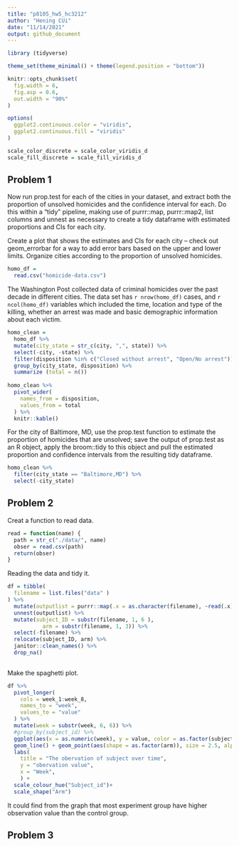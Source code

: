 ```yaml
---
title: "p8105_hw5_hc3212"
author: "Hening CUi"
date: "11/14/2021"
output: github_document
---
```


```r
library (tidyverse)

theme_set(theme_minimal() + theme(legend.position = "bottom"))

knitr::opts_chunk$set(
  fig.width = 6,
  fig.asp = 0.6,
  out.width = "90%"
)

options(
  ggplot2.continuous.color = "viridis",
  ggplot2.continuous.fill = "viridis"
)

scale_color_discrete = scale_color_viridis_d
scale_fill_discrete = scale_fill_viridis_d
```

## Problem 1



Now run prop.test for each of the cities in your dataset, and extract both the proportion of unsolved homicides and the confidence interval for each. Do this within a “tidy” pipeline, making use of purrr::map, purrr::map2, list columns and unnest as necessary to create a tidy dataframe with estimated proportions and CIs for each city.

Create a plot that shows the estimates and CIs for each city – check out geom_errorbar for a way to add error bars based on the upper and lower limits. Organize cities according to the proportion of unsolved homicides.

```r
homo_df =
  read.csv("homicide-data.csv") 
```

The Washington Post collected data of criminal homicides over the past decade in different cities. The data set has `r nrow(homo_df)` cases, and `r ncol(homo_df)` variables which included the time, location and type of the killing, whether an arrest was made and basic demographic information about each victim.

```r
homo_clean =
  homo_df %>% 
  mutate(city_state = str_c(city, ",", state)) %>% 
  select(-city, -state) %>% 
  filter(disposition %in% c("Closed without arrest", "Open/No arrest")) %>% 
  group_by(city_state, disposition) %>% 
  summarize (total = n()) 
  
homo_clean %>% 
  pivot_wider(
    names_from = disposition,
    values_from = total
  ) %>% 
  knitr::kable()
```

For the city of Baltimore, MD, use the prop.test function to estimate the proportion of homicides that are unsolved; save the output of prop.test as an R object, apply the broom::tidy to this object and pull the estimated proportion and confidence intervals from the resulting tidy dataframe.


```r
homo_clean %>% 
  filter(city_state == "Baltimore,MD") %>% 
  select(-city_state) 
```

## Problem 2

Creat a function to read data.

```r
read = function(name) {
  path = str_c("./data/", name)
  obser = read.csv(path)
  return(obser)
}
```

Reading the data and tidy it.

```r
df = tibble(
  filename = list.files("data" )
) %>% 
  mutate(outputlist = purrr::map(.x = as.character(filename), ~read(.x))) %>% 
  unnest(outputlist) %>% 
  mutate(subject_ID = substr(filename, 1, 6 ),
           arm = substr(filename, 1, 3)) %>% 
  select(-filename) %>% 
  relocate(subject_ID, arm) %>% 
  janitor::clean_names() %>% 
  drop_na()
  
```

Make the spaghetti plot.

```r
df %>% 
  pivot_longer(
    cols = week_1:week_8,
    names_to = "week",
    values_to = "value"
  ) %>% 
  mutate(week = substr(week, 6, 6)) %>% 
  #group_by(subject_id) %>% 
  ggplot(aes(x = as.numeric(week), y = value, color = as.factor(subject_id))) +
  geom_line() + geom_point(aes(shape = as.factor(arm)), size = 2.5, alpha = 0.5) +
  labs(
    title = "The obervation of subject over time",
    y = "obervation value", 
    x = "Week",
    ) +
  scale_colour_hue("Subject_id")+
  scale_shape("Arm")
```
It could find from the graph that most experiment group have higher observation value than the control group.

## Problem 3
```r



```


